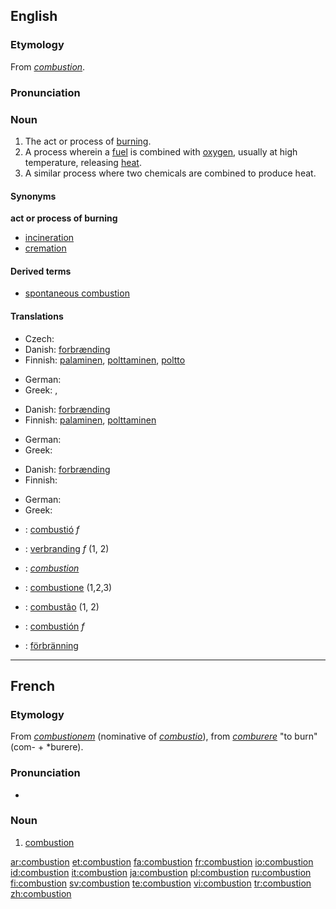 {{wikipedia}}
==English==
===Etymology===
From {{OF.}} ''[[#French|combustion]]''.

===Pronunciation===
{{rfap}}

===Noun===
{{en-noun}}

# The act or process of [[burn]]ing.
# A process wherein a [[fuel]] is combined with [[oxygen]], usually at high temperature, releasing [[heat]].
# A similar process where two chemicals are combined to produce heat.

====Synonyms====
'''act or process of burning'''
*[[incineration]]
*[[cremation]]

====Derived terms====
*[[spontaneous combustion]]

====Translations====
{{trans-top|the act or process of burning}}
* Czech: {{t-|cs|spalování|n}}
* Danish: [[forbrænding]] {{c}}
* Finnish: [[palaminen]], [[polttaminen]], [[poltto]]
{{trans-mid}}
* German: {{t+|de|Verbrennung|f}}
* Greek: {{t+|el|καύση|f|tr=káfsi|sc=Grek}}, {{t+|el|ανάφλεξη|f|tr=anáfleksi|sc=Grek}}
{{trans-bottom}}

{{trans-top|process wherein a fuel is combined with oxygen}}
* Danish: [[forbrænding]] {{c}}
* Finnish: [[palaminen]], [[polttaminen]]
{{trans-mid}}
* German: {{t+|de|Verbrennung|f}}
* Greek: {{t+|el|καύση|f|tr=káfsi|sc=Grek}}
{{trans-bottom}}

{{trans-top|similar process where two chemicals are combined}}
* Danish: [[forbrænding]] {{c}}
* Finnish: {{t+|fi|palaminen}}
{{trans-mid}}
* German: {{t+|de|Verbrennung|f}}
* Greek: {{t+|el|καύση|f|tr=káfsi|sc=Grek}}
{{trans-bottom}}

{{checktrans-top}}
*{{ttbc|Catalan}}: [[combustió]] ''f''
*{{ttbc|Dutch}}: [[verbranding]] ''f'' (1, 2)
*{{ttbc|French}}: ''[[#French|combustion]]''
*{{ttbc|Italian}}: [[combustione]] {{f}} (1,2,3)
{{trans-mid}}
*{{ttbc|Portuguese}}: [[combustão]] {{m}} (1, 2)
*{{ttbc|Spanish}}: [[combustión]] ''f''
*{{ttbc|Swedish}}: [[förbränning]]
{{trans-bottom}}

----

==French==
===Etymology===
From {{L.}} ''[[combustionem]]'' (nominative of ''[[combustio]]''), from ''[[comburere]]'' "to burn" (com- + *burere).

===Pronunciation===
*{{IPA|/kɔ̃.bys.sjɔ̃/}}

===Noun===
{{fr-noun|f}}
#[[#Noun|combustion]]

[[ar:combustion]]
[[et:combustion]]
[[fa:combustion]]
[[fr:combustion]]
[[io:combustion]]
[[id:combustion]]
[[it:combustion]]
[[ja:combustion]]
[[pl:combustion]]
[[ru:combustion]]
[[fi:combustion]]
[[sv:combustion]]
[[te:combustion]]
[[vi:combustion]]
[[tr:combustion]]
[[zh:combustion]]